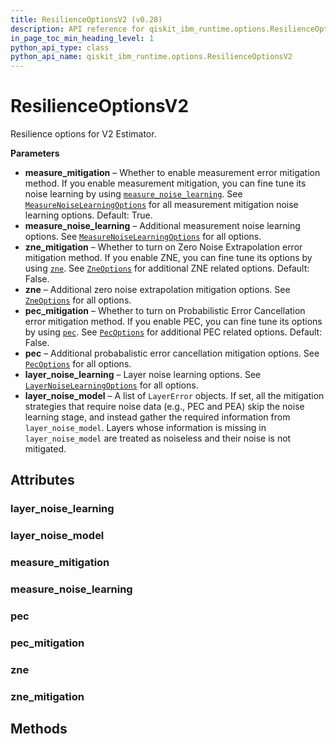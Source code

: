 ```yaml
---
title: ResilienceOptionsV2 (v0.28)
description: API reference for qiskit_ibm_runtime.options.ResilienceOptionsV2 in qiskit-ibm-runtime v0.28
in_page_toc_min_heading_level: 1
python_api_type: class
python_api_name: qiskit_ibm_runtime.options.ResilienceOptionsV2
---
```


# ResilienceOptionsV2

<Class id="qiskit_ibm_runtime.options.ResilienceOptionsV2" isDedicatedPage={true} github="https://github.com/Qiskit/qiskit-ibm-runtime/tree/stable/0.28/qiskit_ibm_runtime/options/resilience_options.py#L37-L107" signature="ResilienceOptionsV2(*args, **kwargs)" modifiers="class">
  Resilience options for V2 Estimator.

  **Parameters**

  *   **measure\_mitigation** – Whether to enable measurement error mitigation method. If you enable measurement mitigation, you can fine tune its noise learning by using [`measure_noise_learning`](#qiskit_ibm_runtime.options.ResilienceOptionsV2.measure_noise_learning "qiskit_ibm_runtime.options.ResilienceOptionsV2.measure_noise_learning"). See [`MeasureNoiseLearningOptions`](qiskit_ibm_runtime.options.MeasureNoiseLearningOptions "qiskit_ibm_runtime.options.MeasureNoiseLearningOptions") for all measurement mitigation noise learning options. Default: True.
  *   **measure\_noise\_learning** – Additional measurement noise learning options. See [`MeasureNoiseLearningOptions`](qiskit_ibm_runtime.options.MeasureNoiseLearningOptions "qiskit_ibm_runtime.options.MeasureNoiseLearningOptions") for all options.
  *   **zne\_mitigation** – Whether to turn on Zero Noise Extrapolation error mitigation method. If you enable ZNE, you can fine tune its options by using [`zne`](#qiskit_ibm_runtime.options.ResilienceOptionsV2.zne "qiskit_ibm_runtime.options.ResilienceOptionsV2.zne"). See [`ZneOptions`](qiskit_ibm_runtime.options.ZneOptions "qiskit_ibm_runtime.options.ZneOptions") for additional ZNE related options. Default: False.
  *   **zne** – Additional zero noise extrapolation mitigation options. See [`ZneOptions`](qiskit_ibm_runtime.options.ZneOptions "qiskit_ibm_runtime.options.ZneOptions") for all options.
  *   **pec\_mitigation** – Whether to turn on Probabilistic Error Cancellation error mitigation method. If you enable PEC, you can fine tune its options by using [`pec`](#qiskit_ibm_runtime.options.ResilienceOptionsV2.pec "qiskit_ibm_runtime.options.ResilienceOptionsV2.pec"). See [`PecOptions`](qiskit_ibm_runtime.options.PecOptions "qiskit_ibm_runtime.options.PecOptions") for additional PEC related options. Default: False.
  *   **pec** – Additional probabalistic error cancellation mitigation options. See [`PecOptions`](qiskit_ibm_runtime.options.PecOptions "qiskit_ibm_runtime.options.PecOptions") for all options.
  *   **layer\_noise\_learning** – Layer noise learning options. See [`LayerNoiseLearningOptions`](qiskit_ibm_runtime.options.LayerNoiseLearningOptions "qiskit_ibm_runtime.options.LayerNoiseLearningOptions") for all options.
  *   **layer\_noise\_model** – A list of `LayerError` objects. If set, all the mitigation strategies that require noise data (e.g., PEC and PEA) skip the noise learning stage, and instead gather the required information from `layer_noise_model`. Layers whose information is missing in `layer_noise_model` are treated as noiseless and their noise is not mitigated.

  ## Attributes

  ### layer\_noise\_learning

  <Attribute id="qiskit_ibm_runtime.options.ResilienceOptionsV2.layer_noise_learning" attributeTypeHint="LayerNoiseLearningOptions | Dict" attributeValue="FieldInfo(annotation=Union[LayerNoiseLearningOptions, Dict], required=False, default_factory=LayerNoiseLearningOptions)" />

  ### layer\_noise\_model

  <Attribute id="qiskit_ibm_runtime.options.ResilienceOptionsV2.layer_noise_model" attributeTypeHint="UnsetType | List[LayerError]" attributeValue="Unset" />

  ### measure\_mitigation

  <Attribute id="qiskit_ibm_runtime.options.ResilienceOptionsV2.measure_mitigation" attributeTypeHint="UnsetType | bool" attributeValue="Unset" />

  ### measure\_noise\_learning

  <Attribute id="qiskit_ibm_runtime.options.ResilienceOptionsV2.measure_noise_learning" attributeTypeHint="MeasureNoiseLearningOptions | Dict" attributeValue="FieldInfo(annotation=Union[MeasureNoiseLearningOptions, Dict], required=False, default_factory=MeasureNoiseLearningOptions)" />

  ### pec

  <Attribute id="qiskit_ibm_runtime.options.ResilienceOptionsV2.pec" attributeTypeHint="PecOptions | Dict" attributeValue="FieldInfo(annotation=Union[PecOptions, Dict], required=False, default_factory=PecOptions)" />

  ### pec\_mitigation

  <Attribute id="qiskit_ibm_runtime.options.ResilienceOptionsV2.pec_mitigation" attributeTypeHint="UnsetType | bool" attributeValue="Unset" />

  ### zne

  <Attribute id="qiskit_ibm_runtime.options.ResilienceOptionsV2.zne" attributeTypeHint="ZneOptions | Dict" attributeValue="FieldInfo(annotation=Union[ZneOptions, Dict], required=False, default_factory=ZneOptions)" />

  ### zne\_mitigation

  <Attribute id="qiskit_ibm_runtime.options.ResilienceOptionsV2.zne_mitigation" attributeTypeHint="UnsetType | bool" attributeValue="Unset" />

  ## Methods
</Class>

